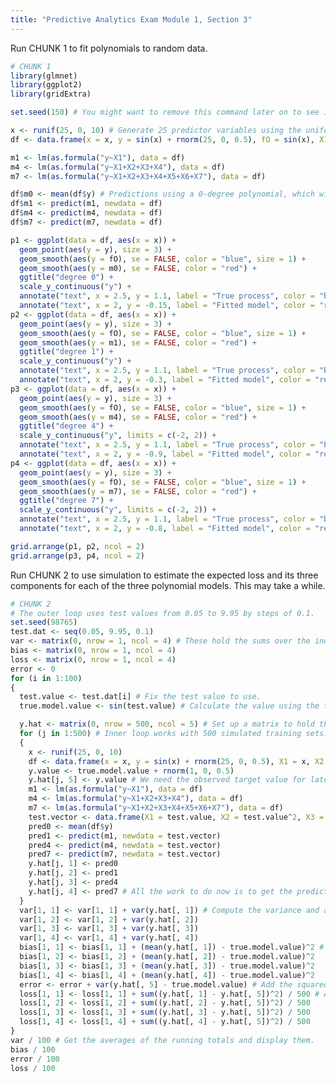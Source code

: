 ---
title: "Predictive Analytics Exam Module 1, Section 3"
---

Run CHUNK 1 to fit polynomials to random data.

```{r}
# CHUNK 1
library(glmnet)
library(ggplot2)
library(gridExtra)

set.seed(150) # You might want to remove this command later on to see if similar results obtain from other randomly generated data sets.

x <- runif(25, 0, 10) # Generate 25 predictor variables using the uniform distribution over the interval 0 to 10.
df <- data.frame(x = x, y = sin(x) + rnorm(25, 0, 0.5), fO = sin(x), X1 = x, X2 = x^2, X3 = x^3, X4 = x^4, X5 = x^5, X6 = x^6, X7 = x^7) # Generate 25 target variables and features needed to fit polynomial regression models. f0 holds the true value for the process.

m1 <- lm(as.formula("y~X1"), data = df)
m4 <- lm(as.formula("y~X1+X2+X3+X4"), data = df)
m7 <- lm(as.formula("y~X1+X2+X3+X4+X5+X6+X7"), data = df)

df$m0 <- mean(df$y) # Predictions using a 0-degree polynomial, which will be the mean of y.
df$m1 <- predict(m1, newdata = df)
df$m4 <- predict(m4, newdata = df)
df$m7 <- predict(m7, newdata = df)

p1 <- ggplot(data = df, aes(x = x)) +
  geom_point(aes(y = y), size = 3) +
  geom_smooth(aes(y = fO), se = FALSE, color = "blue", size = 1) +
  geom_smooth(aes(y = m0), se = FALSE, color = "red") +
  ggtitle("degree 0") +
  scale_y_continuous("y") +
  annotate("text", x = 2.5, y = 1.1, label = "True process", color = "blue") +
  annotate("text", x = 2, y = -0.15, label = "Fitted model", color = "red")
p2 <- ggplot(data = df, aes(x = x)) +
  geom_point(aes(y = y), size = 3) +
  geom_smooth(aes(y = fO), se = FALSE, color = "blue", size = 1) +
  geom_smooth(aes(y = m1), se = FALSE, color = "red") +
  ggtitle("degree 1") +
  scale_y_continuous("y") +
  annotate("text", x = 2.5, y = 1.1, label = "True process", color = "blue") +
  annotate("text", x = 2, y = -0.3, label = "Fitted model", color = "red")
p3 <- ggplot(data = df, aes(x = x)) +
  geom_point(aes(y = y), size = 3) +
  geom_smooth(aes(y = fO), se = FALSE, color = "blue", size = 1) +
  geom_smooth(aes(y = m4), se = FALSE, color = "red") +
  ggtitle("degree 4") +
  scale_y_continuous("y", limits = c(-2, 2)) +
  annotate("text", x = 2.5, y = 1.1, label = "True process", color = "blue") +
  annotate("text", x = 2, y = -0.9, label = "Fitted model", color = "red")
p4 <- ggplot(data = df, aes(x = x)) +
  geom_point(aes(y = y), size = 3) +
  geom_smooth(aes(y = fO), se = FALSE, color = "blue", size = 1) +
  geom_smooth(aes(y = m7), se = FALSE, color = "red") +
  ggtitle("degree 7") +
  scale_y_continuous("y", limits = c(-2, 2)) +
  annotate("text", x = 2.5, y = 1.1, label = "True process", color = "blue") +
  annotate("text", x = 2, y = -0.8, label = "Fitted model", color = "red")

grid.arrange(p1, p2, ncol = 2)
grid.arrange(p3, p4, ncol = 2)
```

Run CHUNK 2 to use simulation to estimate the expected loss and its three components for each of the three polynomial models. This may take a while.

```{r}
# CHUNK 2
# The outer loop uses test values from 0.05 to 9.95 by steps of 0.1.
set.seed(98765)
test.dat <- seq(0.05, 9.95, 0.1)
var <- matrix(0, nrow = 1, ncol = 4) # These hold the sums over the individual simulations.
bias <- matrix(0, nrow = 1, ncol = 4)
loss <- matrix(0, nrow = 1, ncol = 4)
error <- 0
for (i in 1:100)
{
  test.value <- test.dat[i] # Fix the test value to use.
  true.model.value <- sin(test.value) # Calculate the value using the true model.

  y.hat <- matrix(0, nrow = 500, ncol = 5) # Set up a matrix to hold the key values from the 500 simulations.
  for (j in 1:500) # Inner loop works with 500 simulated training sets.
  {
    x <- runif(25, 0, 10)
    df <- data.frame(x = x, y = sin(x) + rnorm(25, 0, 0.5), X1 = x, X2 = x^2, X3 = x^3, X4 = x^4, X5 = x^5, X6 = x^6, X7 = x^7)
    y.value <- true.model.value + rnorm(1, 0, 0.5)
    y.hat[j, 5] <- y.value # We need the observed target value for later use.
    m1 <- lm(as.formula("y~X1"), data = df)
    m4 <- lm(as.formula("y~X1+X2+X3+X4"), data = df)
    m7 <- lm(as.formula("y~X1+X2+X3+X4+X5+X6+X7"), data = df)
    test.vector <- data.frame(X1 = test.value, X2 = test.value^2, X3 = test.value^3, X4 = test.value^4, X5 = test.value^5, X6 = test.value^6, X7 = test.value^7)
    pred0 <- mean(df$y)
    pred1 <- predict(m1, newdata = test.vector)
    pred4 <- predict(m4, newdata = test.vector)
    pred7 <- predict(m7, newdata = test.vector)
    y.hat[j, 1] <- pred0
    y.hat[j, 2] <- pred1
    y.hat[j, 3] <- pred4
    y.hat[j, 4] <- pred7 # All the work to do now is to get the predicted values into the matrix.
  }
  var[1, 1] <- var[1, 1] + var(y.hat[, 1]) # Compute the variance and add to the running totals.
  var[1, 2] <- var[1, 2] + var(y.hat[, 2])
  var[1, 3] <- var[1, 3] + var(y.hat[, 3])
  var[1, 4] <- var[1, 4] + var(y.hat[, 4])
  bias[1, 1] <- bias[1, 1] + (mean(y.hat[, 1]) - true.model.value)^2 # Compute the biases and add to the running totals.
  bias[1, 2] <- bias[1, 2] + (mean(y.hat[, 2]) - true.model.value)^2
  bias[1, 3] <- bias[1, 3] + (mean(y.hat[, 3]) - true.model.value)^2
  bias[1, 4] <- bias[1, 4] + (mean(y.hat[, 4]) - true.model.value)^2
  error <- error + var(y.hat[, 5] - true.model.value) # Add the squared error to the running total.
  loss[1, 1] <- loss[1, 1] + sum((y.hat[, 1] - y.hat[, 5])^2) / 500 # Add the loss to the running total.
  loss[1, 2] <- loss[1, 2] + sum((y.hat[, 2] - y.hat[, 5])^2) / 500
  loss[1, 3] <- loss[1, 3] + sum((y.hat[, 3] - y.hat[, 5])^2) / 500
  loss[1, 4] <- loss[1, 4] + sum((y.hat[, 4] - y.hat[, 5])^2) / 500
}
var / 100 # Get the averages of the running totals and display them.
bias / 100
error / 100
loss / 100
```
